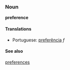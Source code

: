 ===Noun===
'''preference'''


====Translations====
*Portuguese: [[preferência]] ''f''

====See also====
[[preferences]]